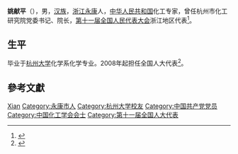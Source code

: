 '''姚献平'''（{{bd|1950年||}}），男，[[汉族|汉族]]，[[浙江|浙江]][[永康|永康]]人，[[中华人民共和国|中华人民共和国]]化工专家，曾任杭州市化工研究院党委书记、院长，[[第十一届全国人民代表大会|第十一届全国人民代表大会]]浙江地区代表<ref>{{cite web|author=新华网|title=第十一届全国人大代表|url=http://news.xinhuanet.com/ziliao/2008-03/03/content_7708230.htm?node=36628|publisher=新华网|accessdate=2014-01-07|archive-date=2014-01-10|archive-url=https://web.archive.org/web/20140110211415/http://news.xinhuanet.com/ziliao/2008-03/03/content_7708230.htm?node=36628|dead-url=no}}</ref>。

== 生平 ==
毕业于[[杭州大学|杭州大学]]化学系化学专业。2008年起担任全国人大代表<ref>{{cite news|title=全国人大代表信息-姚献平|url=http://210.82.31.1:8084/delegate/viewDelegate.action?dbid=110928|accessdate=2013-04-05|newspaper=全国人大网|archive-url=https://web.archive.org/web/20140407061451/http://www.npc.gov.cn/delegate/viewDelegate.action?dbid=110928|archive-date=2014-04-07|dead-url=yes}}</ref>。

== 參考文獻 ==
{{reflist}}

{{中国化工学会会士}}

{{Authority control}}
{{DEFAULTSORT:Yao姚}}
[[Category:姚姓|Xian]]
[[Category:永康市人|Category:永康市人]]
[[Category:杭州大学校友|Category:杭州大学校友]]
[[Category:中国共产党党员|Category:中国共产党党员]]
[[Category:中国化工学会会士|Category:中国化工学会会士]]
[[Category:第十一届全国人大代表|Category:第十一届全国人大代表]]